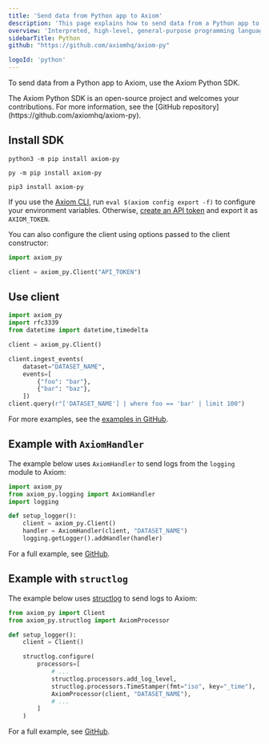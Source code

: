 ```yaml
---
title: 'Send data from Python app to Axiom'
description: 'This page explains how to send data from a Python app to Axiom.'
overview: 'Interpreted, high-level, general-purpose programming language'
sidebarTitle: Python
github: "https://github.com/axiomhq/axiom-py"

logoId: 'python'
---
```



To send data from a Python app to Axiom, use the Axiom Python SDK.

<Note>
The Axiom Python SDK is an open-source project and welcomes your contributions. For more information, see the [GitHub repository](https://github.com/axiomhq/axiom-py).
</Note>

<Prerequisites />

## Install SDK

<CodeGroup>

```shell Linux / MacOS
python3 -m pip install axiom-py
```

```shell Windows
py -m pip install axiom-py
```

```shell pip
pip3 install axiom-py
```

</CodeGroup>

If you use the [Axiom CLI](/reference/cli), run `eval $(axiom config export -f)` to configure your environment variables. Otherwise, [create an API token](/reference/tokens) and export it as `AXIOM_TOKEN`.

You can also configure the client using options passed to the client constructor:

```py
import axiom_py

client = axiom_py.Client("API_TOKEN")
```

## Use client

```py
import axiom_py
import rfc3339
from datetime import datetime,timedelta

client = axiom_py.Client()

client.ingest_events(
    dataset="DATASET_NAME",
    events=[
        {"foo": "bar"},
        {"bar": "baz"},
    ])
client.query(r"['DATASET_NAME'] | where foo == 'bar' | limit 100")
```

For more examples, see the [examples in GitHub](https://github.com/axiomhq/axiom-py/tree/main/examples/client_example.py).

## Example with `AxiomHandler`

The example below uses `AxiomHandler` to send logs from the `logging` module to Axiom:

```python
import axiom_py
from axiom_py.logging import AxiomHandler
import logging

def setup_logger():
    client = axiom_py.Client()
    handler = AxiomHandler(client, "DATASET_NAME")
    logging.getLogger().addHandler(handler)
```

For a full example, see [GitHub](https://github.com/axiomhq/axiom-py/tree/main/examples/logger_example.py).

## Example with `structlog`

The example below uses [structlog](https://github.com/hynek/structlog) to send logs to Axiom:

```python
from axiom_py import Client
from axiom_py.structlog import AxiomProcessor

def setup_logger():
    client = Client()

    structlog.configure(
        processors=[
            # ...
            structlog.processors.add_log_level,
            structlog.processors.TimeStamper(fmt="iso", key="_time"),
            AxiomProcessor(client, "DATASET_NAME"),
            # ...
        ]
    )
```

For a full example, see [GitHub](https://github.com/axiomhq/axiom-py/tree/main/examples/structlog_example.py).
